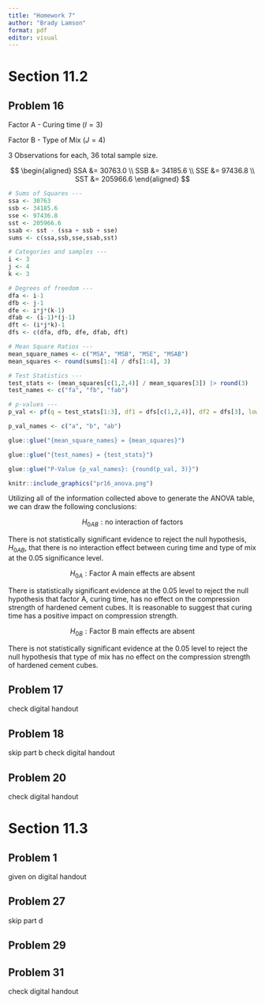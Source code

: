 ```yaml
---
title: "Homework 7"
author: "Brady Lamson"
format: pdf
editor: visual
---
```


# Section 11.2

## Problem 16

Factor A - Curing time ($I = 3$)

Factor B - Type of Mix ($J = 4$)

3 Observations for each, 36 total sample size.

$$
\begin{aligned}
SSA &= 30763.0 \\
SSB &= 34185.6 \\
SSE &= 97436.8 \\
SST &= 205966.6
\end{aligned}
$$

```r
# Sums of Squares ---
ssa <- 30763
ssb <- 34185.6
sse <- 97436.8
sst <- 205966.6
ssab <- sst - (ssa + ssb + sse)
sums <- c(ssa,ssb,sse,ssab,sst)

# Categories and samples ---
i <- 3
j <- 4
k <- 3

# Degrees of freedom ---
dfa <- i-1
dfb <- j-1
dfe <- i*j*(k-1)
dfab <- (i-1)*(j-1)
dft <- (i*j*k)-1
dfs <- c(dfa, dfb, dfe, dfab, dft)

# Mean Square Ratios ---
mean_square_names <- c("MSA", "MSB", "MSE", "MSAB")
mean_squares <- round(sums[1:4] / dfs[1:4], 3)

# Test Statistics ---
test_stats <- (mean_squares[c(1,2,4)] / mean_squares[3]) |> round(3)
test_names <- c("fa", "fb", "fab")

# p-values ---
p_val <- pf(q = test_stats[1:3], df1 = dfs[c(1,2,4)], df2 = dfs[3], lower.tail = F)

p_val_names <- c("a", "b", "ab")
```

```r
glue::glue("{mean_square_names} = {mean_squares}")

glue::glue("{test_names} = {test_stats}")

glue::glue("P-Value {p_val_names}: {round(p_val, 3)}")
```

```r
knitr::include_graphics("pr16_anova.png")
```

Utilizing all of the information collected above to generate the ANOVA table, we can draw the following conclusions:

$$H_{0AB}: \text{no interaction of factors}$$

There is not statistically significant evidence to reject the null hypothesis, $H_{0AB}$, that there is no interaction effect between curing time and type of mix at the $0.05$ significance level.

$$H_{0A}: \text{Factor A main effects are absent}$$

There is statistically significant evidence at the $0.05$ level to reject the null hypothesis that factor A, curing time, has no effect on the compression strength of hardened cement cubes. It is reasonable to suggest that curing time has a positive impact on compression strength.

$$H_{0B}: \text{Factor B main effects are absent}$$

There is not statistically significant evidence at the $0.05$ level to reject the null hypothesis that type of mix has no effect on the compression strength of hardened cement cubes. 

## Problem 17
check digital handout

## Problem 18
skip part b
check digital handout

## Problem 20
check digital handout

# Section 11.3

## Problem 1
given on digital handout

## Problem 27
skip part d

## Problem 29

## Problem 31
check digital handout